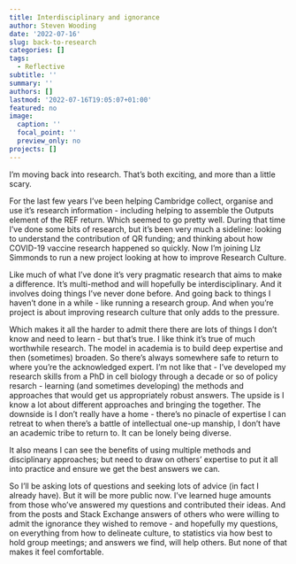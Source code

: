```yaml
---
title: Interdisciplinary and ignorance
author: Steven Wooding
date: '2022-07-16'
slug: back-to-research
categories: []
tags:
  - Reflective
subtitle: ''
summary: ''
authors: []
lastmod: '2022-07-16T19:05:07+01:00'
featured: no
image:
  caption: ''
  focal_point: ''
  preview_only: no
projects: []
---
```


I'm moving back into research. That's both exciting, and more than a little scary. 

For the last few years I've been helping Cambridge collect, organise and use it's research information - including helping to assemble the Outputs element of the REF return. Which seemed to go pretty well. During that time I've done some bits of research, but it's been very much a sideline: looking to understand the contribution of QR funding; and thinking about how COVID-19 vaccine research happened so quickly. Now I'm joining LIz Simmonds to run a new project looking at how to improve Research Culture.

Like much of what I've done it's very pragmatic research that aims to make a difference. It's multi-method and will hopefully be interdisciplinary. And it involves doing things I've never done before. And going back to things I haven't done in a while - like running a research group. And when you're project is about improving research culture that only adds to the pressure. 

Which makes it all the harder to admit there there are lots of things I don't know and need to learn - but that's true. I like think it's true of much worthwhile research.
The model in academia is to build deep expertise and then (sometimes) broaden. So there's always somewhere safe to return to where you're the acknowledged expert. I'm not like that - I've developed my research skills from a PhD in cell biology through a decade or so of policy resarch - learning (and sometimes developing) the methods and approaches that would get us appropriately robust answers. The upside is I know a lot about different approaches and bringing the together. The downside is I don't really have a home - there's no pinacle of expertise I can retreat to when there's a battle of intellectual one-up manship, I don't have an academic tribe to return to. It can be lonely being diverse.

It also means I can see the benefits of using multiple methods and disciplinary approaches; but need to draw on others' expertise to put it all into practice and ensure we get the best answers we can.

So I'll be asking lots of questions and seeking lots of advice (in fact I already have). But it will be more public now. I've learned huge amounts from those who’ve answered my questions and contributed their ideas. And from the posts and Stack Exchange answers of others who were willing to admit the ignorance they wished to remove - and hopefully my questions, on everything from how to delineate culture, to statistics via how best to hold group meetings; and answers we find, will help others. But none of that makes it feel comfortable.  
